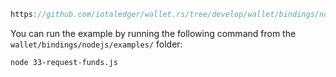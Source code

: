 ```js reference
https://github.com/iotaledger/wallet.rs/tree/develop/wallet/bindings/nodejs/examples/33-request-funds.js
```

You can run the example by running the following command from the `wallet/bindings/nodejs/examples/` folder:

```bash
node 33-request-funds.js
```
